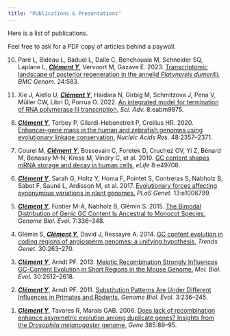 ```yaml
---
title: "Publications & Presentations"
---
```


Here is a list of publications.

Feel free to ask for a PDF copy of articles behind a paywall.


10. Paré L, Bideau L, Baduel L, Dalle C, Benchouaia M, Schneider SQ, Laplane L, [***Clément Y***]{.underline}, Vervoort M, Gazave E. 2023. [Transcriptomic landscape of posterior regeneration in the annelid *Platynereis dumerilii*.](https://bmcgenomics.biomedcentral.com/articles/10.1186/s12864-023-09602-z) *BMC Genom.* 24:583.


9.  Xie J, Aiello U, [***Clément Y***]{.underline}, Haidara N, Girbig M, Schmitzova J, Pena V, Müller CW, Libri D, Porrua O. 2022. [An integrated model for termination of RNA polymerase III transcription.](https://www.science.org/doi/full/10.1126/sciadv.abm9875) *Sci. Adv.* 8:eabm9875.

<!-- -->

8.  [***Clément Y***]{.underline}, Torbey P, Gilardi-Hebenstreit P, Crollius HR. 2020. [Enhancer–gene maps in the human and zebrafish genomes using evolutionary linkage conservation.](https://academic.oup.com/nar/article/48/5/2357/5707199) *Nucleic Acids Res.* 48:2357–2371.

<!-- -->

7.  Courel M, [***Clément Y***]{.underline}, Bossevain C, Foretek D, Cruchez OV, Yi Z, Bénard M, Benassy M-N, Kress M, Vindry C, et al. 2019. [GC content shapes mRNA storage and decay in human cells.](https://elifesciences.org/articles/49708) *eLife* 8:e49708.

<!-- -->

6.  [***Clément Y***]{.underline}, Sarah G, Holtz Y, Homa F, Pointet S, Contreras S, Nabholz B, Sabot F, Sauné L, Ardisson M, et al. 2017. [Evolutionary forces affecting synonymous variations in plant genomes.](https://journals.plos.org/plosgenetics/article?id=10.1371/journal.pgen.1006799) *PLoS Genet.* 13:e1006799.

<!-- -->

5.  [***Clément Y***]{.underline}, Fustier M-A, Nabholz B, Glémin S. 2015. [The Bimodal Distribution of Genic GC Content Is Ancestral to Monocot Species.](https://academic.oup.com/gbe/article/7/1/336/602228) *Genome Biol. Evol.* 7:336–348.

<!-- -->

4.  Glémin S, [***Clément Y***]{.underline}, David J, Ressayre A. 2014. [GC content evolution in coding regions of angiosperm genomes: a unifying hypothesis.](https://www.cell.com/article/S0168-9525(14)00080-8/abstract) *Trends Genet.* 30:263–270.

<!-- -->

3.  [***Clément Y***]{.underline}, Arndt PF. 2013. [Meiotic Recombination Strongly Influences GC-Content Evolution in Short Regions in the Mouse Genome.](https://academic.oup.com/mbe/article/30/12/2612/1013325) *Mol. Biol. Evol.* 30:2612–2618.

<!-- -->

2.  [***Clément Y***]{.underline}, Arndt PF. 2011. [Substitution Patterns Are Under Different Influences in Primates and Rodents.](https://academic.oup.com/gbe/article/doi/10.1093/gbe/evr011/576954) *Genome Biol. Evol.* 3:236–245.

<!-- -->

1.  [***Clément Y***]{.underline}, Tavares R, Marais GAB. 2006. [Does lack of recombination enhance asymmetric evolution among duplicate genes? Insights from the *Drosophila melanogaster* genome.](https://www.sciencedirect.com/science/article/abs/pii/S037811190600521X) *Gene* 385:89–95.

